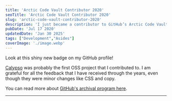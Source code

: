 ```yaml
---
title: 'Arctic Code Vault Contributor 2020'
seoTitle: 'Arctic Code Vault Contributor 2020'
slug: 'arctic-code-vault-contributor-2020'
description: 'I just became a contributor to GitHub’s Arctic Code Vault program.'
pubDate: 'Jul 17 2020'
updatedDate: 'Jan 30 2025'
tags: ["Development","Asides"]
coverImage: './image.webp'
---
```


Look at this shiny new badge on my GitHub profile!


<R2Image imageKey="assets/arctic-code-vault-contributor-2020-11a1638e-cd98-809b-82ed-d8ed8401b993.png" alt="A screenshot from GitHub that shows the new Arctic Code Vault contributor badge" />


[Calypso](https://github.com/Automattic/wp-calypso) was probably the first OSS project that I contributed to. I am grateful for all the feedback that I have received through the years, even though they were minor changes like CSS and copy.


You can read more about [GitHub's archival program here](https://github.blog/2020-07-16-github-archive-program-the-journey-of-the-worlds-open-source-code-to-the-arctic/).


---


